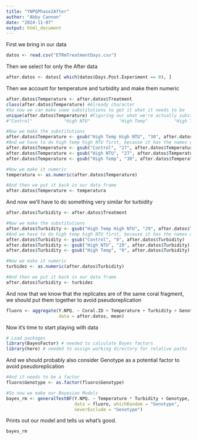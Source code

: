 ```yaml
---
title: "YNPQPhase2After"
author: "Abby Cannon"
date: "2024-11-07"
output: html_document
---
```

First we bring in our data
```r
datos <- read.csv("ETRmTreatmentDays.csv")
```

Then we select for only the After data
```r
after.datos <- datos[ which(datos$Days.Post.Experiment == 0), ]
```

Then we account for temperature and turbidity and make them numeric
```r
after.datos$Temperature <- after.datos$Treatment
class(after.datos$Temperature) #Already character
#So now we can make some substitutions to get it what it needs to be
unique(after.datos$Temperature) #Figuring our what we're actually substituting
#"Control"            "High NTU"           "High Temp"          "High Temp High NTU"

#Now we make the substitutions
after.datos$Temperature <- gsub("High Temp High NTU", "30", after.datos$Temperature)
#And we have to do high temp high NTU first, because it has the names of others in it
after.datos$Temperature <- gsub("Control", "27", after.datos$Temperature)
after.datos$Temperature <- gsub("High NTU", "27", after.datos$Temperature)
after.datos$Temperature <- gsub("High Temp", "30", after.datos$Temperature)

#Now we make it numeric
temperatura <- as.numeric(after.datos$Temperature)

#And then we put it back in our data frame
after.datos$Temperature <- temperatura
```

And now we'll have to do something very similar for turbidity
```r
after.datos$Turbidity <- after.datos$Treatment

#Now we make the substitutions
after.datos$Turbidity <- gsub("High Temp High NTU", "29", after.datos$Turbidity)
#And we have to do high temp high NTU first, because it has the names of others in it
after.datos$Turbidity <- gsub("Control", "0", after.datos$Turbidity)
after.datos$Turbidity <- gsub("High NTU", "29", after.datos$Turbidity)
after.datos$Turbidity <- gsub("High Temp", "0", after.datos$Turbidity)

#Now we make it numeric
turbidez <- as.numeric(after.datos$Turbidity)

#And then we put it back in our data frame
after.datos$Turbidity <- turbidez
```

And now that we know that the replicates are of the same coral fragment, we should put them together to avoid pseudoreplication
```r
fluoro <- aggregate(Y.NPQ. ~ Coral.ID + Temperature + Turbidity + Genotype, 
                    data = after.datos, mean)
```

Now it's time to start playing with data
```r
# Load packages
library(BayesFactor) # needed to calculate Bayes factors
library(here) # needed to assign working directory for relative paths 
```

And we should probably also consider Genotype as a potential factor to avoid pseudoreplication
```r
#And it needs to be a factor
fluoro$Genotype <- as.factor(fluoro$Genotype)
```


```r
#So now we make our Bayesian Models
bayes_rm <- generalTestBF(Y.NPQ. ~ Temperature * Turbidity + Genotype, 
                          data = fluoro, whichRandom = "Genotype", 
                          neverExclude = "Genotype")
```

Prints out our model and tells us what's good.
```r
bayes_rm
```

